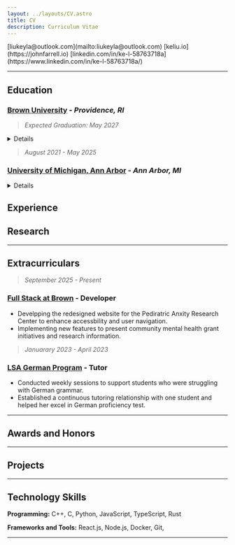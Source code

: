 ```yaml
---
layout: ../layouts/CV.astro
title: CV
description: Curriculum Vitae
---
```


<div class="print"> 
  [liukeyla@outlook.com](mailto:liukeyla@outlook.com) [keliu.io](https://johnfarrell.io) [linkedin.com/in/ke-l-58763718a](https://www.linkedin.com/in/ke-l-58763718a/)
</div>


***

## Education 

### [Brown University](https://www.brown.edu) _- Providence, RI_

> _Expected Graduation: May 2027_
<details>
 <summary>Details</summary>
   - _MSc in Computer Science_
</details>


> _August 2021 - May 2025_ 

### [University of Michigan, Ann Arbor](https://umich.edu/) _- Ann Arbor, MI_
<details>
 <summary>Details</summary>
  - _B.S. with Distinction in Computer Science, Minor in Philosophy_
  - GPA: 3.87/4.00
  - Honors/Awards: James B. Angell Scholar, University of Honors (7 semesters), Senior Awards
</details>

## Experience 

## Research
***

## Extracurriculars
> _September 2025 - Present_

### [Full Stack at Brown](https://www.fullstackatbrown.com/) - Developer

- Develpping the redesigned website for the Pediratric Anxity Research Center to enhance accessbility and user navigation.
- Implementing new features to present community mental health grant initiatives and research information.

> _Januarary 2023 - April 2023_

### [LSA German Program](https://lsa.umich.edu/rc/curriculum/languages/german.html) - Tutor

- Conducted weekly sessions to support students who were struggling with German grammar.
- Established a continuous tutoring relationship with one student and helped her excel in German proficiency test.


***

## Awards and Honors

*** 

## Projects

*** 

## Technology Skills

**Programming:** C++, C, Python, JavaScript, TypeScript, Rust

**Frameworks and Tools:** React.js, Node.js, Docker, Git, 

***